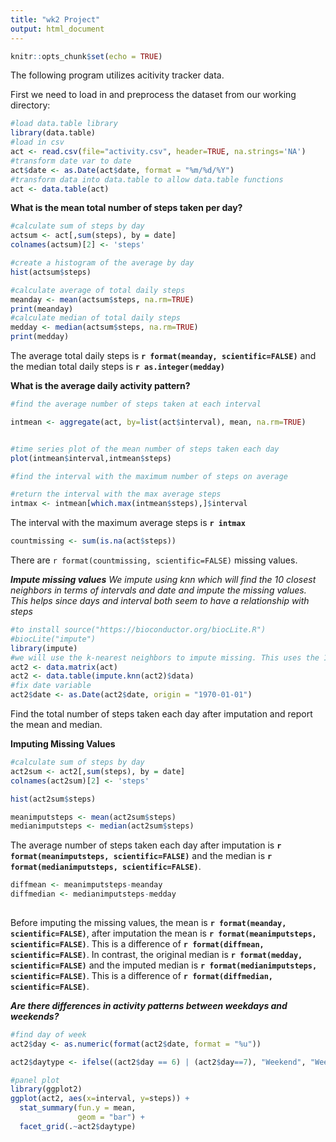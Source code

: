 ```yaml
---
title: "wk2 Project"
output: html_document
---
```


```r
knitr::opts_chunk$set(echo = TRUE)
```

The following program utilizes acitivity tracker data.

First we need to load in and preprocess the dataset from our working directory:
```r
#load data.table library
library(data.table)
#load in csv
act <- read.csv(file="activity.csv", header=TRUE, na.strings='NA')
#transform date var to date
act$date <- as.Date(act$date, format = "%m/%d/%Y")
#transform data into data.table to allow data.table functions
act <- data.table(act)
```
**What is the mean total number of steps taken per day?**
```r

#calculate sum of steps by day
actsum <- act[,sum(steps), by = date]
colnames(actsum)[2] <- 'steps'

#create a histogram of the average by day
hist(actsum$steps)

#calculate average of total daily steps
meanday <- mean(actsum$steps, na.rm=TRUE)
print(meanday)
#calculate median of total daily steps
medday <- median(actsum$steps, na.rm=TRUE)
print(medday)
```
The average total daily steps is **`r format(meanday, scientific=FALSE)`** 
  and the median total daily steps is **`r as.integer(medday)`**

**What is the average daily activity pattern?**
```r
#find the average number of steps taken at each interval

intmean <- aggregate(act, by=list(act$interval), mean, na.rm=TRUE)


#time series plot of the mean number of steps taken each day
plot(intmean$interval,intmean$steps)

#find the interval with the maximum number of steps on average

#return the interval with the max average steps
intmax <- intmean[which.max(intmean$steps),]$interval
```
The interval with the maximum average steps is **`r intmax`**


```r
countmissing <- sum(is.na(act$steps))
```

There are `r format(countmissing, scientific=FALSE)` missing values.

***Impute missing values***
*We impute using knn which will find the 10 closest neighbors in terms of intervals and date and impute the missing values. This helps since days and interval both seem to have a relationship with steps*



```r
#to install source("https://bioconductor.org/biocLite.R")
#biocLite("impute")
library(impute)
#we will use the k-nearest neighbors to impute missing. This uses the 10 closest neighbors
act2 <- data.matrix(act)
act2 <- data.table(impute.knn(act2)$data)
#fix date variable
act2$date <- as.Date(act2$date, origin = "1970-01-01")
```

Find the total number of steps taken each day after imputation and report the mean and median.


**Imputing Missing Values**

```r
#calculate sum of steps by day
act2sum <- act2[,sum(steps), by = date]
colnames(act2sum)[2] <- 'steps'

hist(act2sum$steps)

meanimputsteps <- mean(act2sum$steps)
medianimputsteps <- median(act2sum$steps)

```

The average number of steps taken each day after imputation is **`r format(meanimputsteps,
scientific=FALSE)`** and the median is **`r format(medianimputsteps, scientific=FALSE)`**.

```r
diffmean <- meanimputsteps-meanday
diffmedian <- medianimputsteps-medday
 
```
Before imputing the missing values, the mean is **`r format(meanday, scientific=FALSE)`**,
after imputation the mean is **`r format(meanimputsteps, scientific=FALSE)`**. This is a difference of **`r format(diffmean, scientific=FALSE)`**. In contrast, the original median is **`r format(medday, scientific=FALSE)`** and the imputed median is **`r format(medianimputsteps, scientific=FALSE)`**. This is a difference of **`r format(diffmedian, scientific=FALSE)`**.


***Are there differences in activity patterns between weekdays and weekends?***
```r
#find day of week
act2$day <- as.numeric(format(act2$date, format = "%u"))

act2$daytype <- ifelse((act2$day == 6) | (act2$day==7), "Weekend", "Weekday")

#panel plot
library(ggplot2)
ggplot(act2, aes(x=interval, y=steps)) +
  stat_summary(fun.y = mean,
               geom = "bar") +
  facet_grid(.~act2$daytype)
```

 